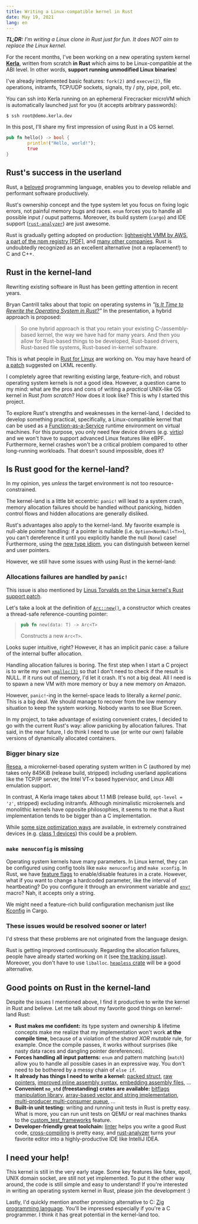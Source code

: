 ```yaml
---
title: Writing a Linux-compatible kernel in Rust
date: May 19, 2021
lang: en
---
```


***TL;DR:** I'm writing a Linux clone in Rust just for fun. It does NOT aim to replace the Linux kernel.*

For the recent months, I've been working on a new operating system kernel **[Kerla](https://github.com/nuta/kerla)**, written from scratch **in Rust** which aims to be Linux-compatible at the ABI level.
In other words, **support running unmodified Linux binaries**!

I've already implemented basic features: `fork(2)` and `execve(2)`, file operations, initramfs, TCP/UDP sockets, signals, tty / pty, pipe, poll, etc.

You can ssh into Kerla running on an ephemeral Firecracker microVM which is automatically launched just for you (it accepts arbitrary passwords):

```
$ ssh root@demo.kerla.dev
```

In this post, I'll share my first impression of using Rust in a OS kernel.

```rust
pub fn hello() -> bool {
        println!("Hello, world!");
        true
}
```

## Rust's success in the userland

Rust, a [beloved](https://insights.stackoverflow.com/survey/2020#technology-most-loved-dreaded-and-wanted-languages) programming language, enables you to develop reliable and performant software productively.

Rust's ownership concept and the type system let you focus on fixing logic errors,
not painful memory bugs and races. `enum` forces you to handle all possible input / ouput patterns. Moreover, its build system (`cargo`) and IDE support ([`rust-analyzer`](https://rust-analyzer.github.io/)) are just awesome.

Rust is gradually getting adopted on production: [lightweight VMM by AWS](https://aws.amazon.com/blogs/opensource/why-aws-loves-rust-and-how-wed-like-to-help/), [a part of the npm registry [PDF]](https://www.rust-lang.org/static/pdfs/Rust-npm-Whitepaper.pdf), and [many other companies](https://www.rust-lang.org/production/users). Rust is undoubtedly recognized as an excellent alternative (not a replacement!) to C and C++.

## Rust in the kernel-land

Rewriting existing software in Rust has been getting attention in recent years. 

Bryan Cantrill talks about that topic on operating systems in *"[Is It Time to Rewrite the Operating System in Rust?](https://www.infoq.com/presentations/os-rust/)"* In the presentation, a hybrid approach is proposed:

> So one hybrid approach is that you retain your existing C-/assembly-based kernel, the way we have had for many years. And then you allow for Rust-based things to be developed, Rust-based drivers, Rust-based file systems, Rust-based in-kernel software.

This is what people in [Rust for Linux](https://github.com/Rust-for-Linux/linux) are working on. You may have heard of [a patch](https://lkml.org/lkml/2021/4/14/1023) suggested on LKML recently.

I completely agree that rewriting existing large, feature-rich, and robust operating system kernels is not a good idea. However, a question came to my mind: what are the pros and cons of writing a *practical* UNIX-like OS kernel in Rust *from scratch*? How does it look like? This is why I started this project.

To explore Rust's strengths and weaknesses in the kernel-land, I decided to develop something practical, specifically, a Linux-compatible kernel that can be used as a [Function-as-a-Service](https://en.wikipedia.org/wiki/Function_as_a_service) runtime environment on virtual machines. For this purpose, you only need few device drivers (e.g. [virtio](https://wiki.osdev.org/Virtio)) and we won't have to support advanced Linux features like eBPF. Furthermore, kernel crashes won't be a critical problem compared to other long-running workloads. That doesn't sound impossible, does it?

## Is Rust good for the kernel-land?

In my opinion, yes *unless* the target environment is not too resource-constrained.

The kernel-land is a little bit eccentric: `panic!` will lead to a system crash, memory allocation failures should be handled without panicking, hidden control flows and hidden allocations are generally disliked.

Rust's advantages also apply to the kernel-land. My favorite example is null-able pointer handling:
if a pointer is nullable (i.e. `Option<NonNull<T>>`), you can't dereference it until you 
explicitly handle the null (`None`) case! Furthermore, using the [new type idiom](https://doc.rust-lang.org/rust-by-example/generics/new_types.html), you can distinguish between kernel and user pointers.

However, we still have some issues with using Rust in the kernel-land:

### Allocations failures are handled by `panic!` 

This issue is also mentioned by [Linus Torvalds on the Linux kernel's Rust support patch](https://lkml.org/lkml/2021/4/14/1099).

Let's take a look at the definition of [`Arc::new()`](https://doc.rust-lang.org/alloc/sync/struct.Arc.html#method.new), a constructor which creates a thread-safe reference-counting pointer:

> ```rust
> pub fn new(data: T) -> Arc<T>
> ```
> 
> Constructs a new `Arc<T>`.

Looks super intuitive, right? However, it has an implicit panic case: a failure of the internal buffer allocation.

Handling allocation failures is boring. The first step when I start a C project is to write my own [`xmalloc(3)`](https://www.freebsd.org/cgi/man.cgi?query=xmalloc&apropos=0) so that I don't need to check if the result is NULL. If it runs out of memory, I'd let it crash. It's not a big deal. All I need is to spawn a new VM with more memory or buy a new memory on Amazon.

However, `panic!`-ing in the kernel-space leads to literally a *kernel panic*. This is a big deal. We should manage to recover from the low memory situation to keep the system working. Nobody wants to see Blue Screen.

In my project, to take advantage of existing convenient crates, I decided to go with the current Rust's way: allow panicking by allocation failures.
That said, in the near future, I do think I need to use (or write our own) failable versions of dynamically allocated containers.

### Bigger binary size

[Resea](https://resea.org), a microkernel-based operating system written in C (authored by me) takes only 845KiB (release build, stripped) including userland applications like the TCP/IP server, the Intel VT-x based hypervisor, and Linux ABI emulation support.

In contrast, A Kerla image takes about 1.1 MiB (release build, `opt-level = 'z'`, stripped) excluding initramfs. Although minimalistic microkernels and monolithic kernels have opposite philosophies, it seems to me that a Rust implementation tends to be bigger than a C implementation.

While [some size optimization ways](https://github.com/johnthagen/min-sized-rust) are available, in extremely constrained devices (e.g. [class 1 devices](https://tools.ietf.org/html/rfc7228)) this could be a problem.

### `make menuconfig` is missing

Operating system kernels have many parameters. In Linux kernel, they can be configured using config tools like `make menuconfig` and `make xconfig`. In Rust, we have [feature flags](https://doc.rust-lang.org/cargo/reference/features.html) to enable/disable features in a crate. However, what if you want to change a hardcoded parameter, like the interval of heartbeating? Do you configure it through an environment variable and [`env!`](https://doc.rust-lang.org/std/macro.env.html) macro? Nah, it accepts only a string. 

We might need a feature-rich build configuration mechanism just like [Kconfig](https://www.kernel.org/doc/html/latest/kbuild/kconfig-language.html) in Cargo. 

### These issues would be resolved sooner or later!

I'd stress that these problems are not originated from the language design.

Rust is getting improved continuously. Regarding the allocation failures, people have already started working on it
(see [the tracking issue](https://github.com/rust-lang/rust/issues/32838)).
Moreover, you don't have to use `liballoc`. [`heapless` crate](https://docs.rs/heapless/) will be a good alternative.

## Good points on Rust in the kernel-land

Despite the issues I mentioned above, I find it productive to write the kernel in Rust and believe. Let me talk about my favorite good things on kernel-land Rust:

- **Rust makes me confident:** its type system and ownership & lifetime concepts make me realize that my implementation won't work **at the compile time**, because of a violation of the *shared XOR mutable* rule, for example. Once the compile passes, it works without surprises (like nasty data races and dangling pointer dereferences).
- **Forces handling all input patterns:** `enum` and pattern matching (`match`) allow you to handle all possible cases in an expressive way. You don't need to be bothered by a messy chain of `else if`.
- **It already has things I need to write a kernel:** [packed struct](https://doc.rust-lang.org/nomicon/other-reprs.html#reprpacked), [raw pointers](https://doc.rust-lang.org/std/primitive.pointer.html), [improved inline assembly syntax](https://blog.rust-lang.org/inside-rust/2020/06/08/new-inline-asm.html), [embedding assembly files](https://doc.rust-lang.org/unstable-book/library-features/global-asm.html), ...
- **Convenient `no_std` (freestanding) crates are available:** [bitflags manipulation library](https://docs.rs/bitflags/1.2.1/bitflags/), [array-based vector and string implementation](https://docs.rs/arrayvec/0.7.0/arrayvec/), [multi-producer multi-consumer queue](https://docs.rs/crossbeam/0.8.0/crossbeam/queue/struct.ArrayQueue.html), ...
- **Built-in unit testing:** writing and running unit tests in Rust is pretty easy. What is more, you can run unit tests on QEMU or real machines thanks to the [custom_test_frameworks](https://rust-lang.github.io/rfcs/2318-custom-test-frameworks.html) feature.
- **Developer-friendly great toolchain:** [linter](https://github.com/rust-lang/rust-clippy) helps you write a good Rust code, [cross-compiling](https://rust-lang.github.io/rustup/cross-compilation.html) is pretty easy, and [rust-analyzer](https://rust-analyzer.github.io/) turns your favorite editor into a highly-productive IDE like IntelliJ IDEA.

## I need your help!

This kernel is still in the very early stage. Some key features like futex, epoll, UNIX domain socket, are still not yet implemented. To put it the other way around, the code is still simple and easy to understand! If you're interested in writing an operating system kernel in Rust, please join the development :)

Lastly, I'd quickly mention another promising alternative to C: [Zig programming language](https://ziglang.org/). You'll be impressed especially if you're a C programmer. I think it has great potential in the kernel-land too.
